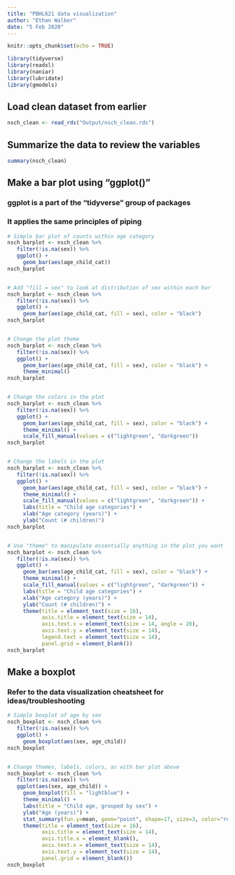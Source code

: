 ```yaml
---
title: "PBHL621 data visualization"
author: "Ethan Walker"
date: "5 Feb 2020"
---
```


```r
knitr::opts_chunk$set(echo = TRUE)
```

```r
library(tidyverse)
library(readxl)
library(naniar)
library(lubridate)
library(gmodels)
```

## Load clean dataset from earlier
```r
nsch_clean <- read_rds("Output/nsch_clean.rds")
```

## Summarize the data to review the variables
```r
summary(nsch_clean)
```

## Make a bar plot using "ggplot()"
### ggplot is a part of the "tidyverse" group of packages
### It applies the same principles of piping
```r
# Simple bar plot of counts within age category
nsch_barplot <- nsch_clean %>% 
   filter(!is.na(sex)) %>% 
   ggplot() +
     geom_bar(aes(age_child_cat))
nsch_barplot


# Add "fill = sex" to look at distribution of sex within each bar
nsch_barplot <- nsch_clean %>% 
   filter(!is.na(sex)) %>% 
   ggplot() +
     geom_bar(aes(age_child_cat, fill = sex), color = "black")
nsch_barplot


# Change the plot theme
nsch_barplot <- nsch_clean %>% 
   filter(!is.na(sex)) %>% 
   ggplot() +
     geom_bar(aes(age_child_cat, fill = sex), color = "black") +
     theme_minimal()
nsch_barplot


# Change the colors in the plot
nsch_barplot <- nsch_clean %>% 
   filter(!is.na(sex)) %>% 
   ggplot() +
     geom_bar(aes(age_child_cat, fill = sex), color = "black") +
     theme_minimal() +
     scale_fill_manual(values = c("lightgreen", "darkgreen"))
nsch_barplot


# Change the labels in the plot
nsch_barplot <- nsch_clean %>% 
   filter(!is.na(sex)) %>% 
   ggplot() +
     geom_bar(aes(age_child_cat, fill = sex), color = "black") +
     theme_minimal() +
     scale_fill_manual(values = c("lightgreen", "darkgreen")) +
     labs(title = "Child age categories") +
     xlab("Age category (years)") +
     ylab("Count (# children)") 
nsch_barplot


# Use "theme" to manipulate essentially anything in the plot you want
nsch_barplot <- nsch_clean %>% 
   filter(!is.na(sex)) %>% 
   ggplot() +
     geom_bar(aes(age_child_cat, fill = sex), color = "black") +
     theme_minimal() +
     scale_fill_manual(values = c("lightgreen", "darkgreen")) +
     labs(title = "Child age categories") +
     xlab("Age category (years)") +
     ylab("Count (# children)") +
     theme(title = element_text(size = 16),
           axis.title = element_text(size = 14),
           axis.text.x = element_text(size = 14, angle = 20),
           axis.text.y = element_text(size = 14),
           legend.text = element_text(size = 14),
           panel.grid = element_blank())
nsch_barplot
```

## Make a boxplot
### Refer to the data visualization cheatsheet for ideas/troubleshooting
```r
# Simple boxplot of age by sex
nsch_boxplot <- nsch_clean %>% 
   filter(!is.na(sex)) %>% 
   ggplot() +
     geom_boxplot(aes(sex, age_child))
nsch_boxplot


# Change themes, labels, colors, as with bar plot above
nsch_boxplot <- nsch_clean %>% 
   filter(!is.na(sex)) %>% 
   ggplot(aes(sex, age_child)) +
     geom_boxplot(fill = "lightblue") +
     theme_minimal() +
     labs(title = "Child age, grouped by sex") +
     ylab("Age (years)") +
     stat_summary(fun.y=mean, geom="point", shape=17, size=3, color="red") +
     theme(title = element_text(size = 16),
           axis.title = element_text(size = 14),
           axis.title.x = element_blank(),
           axis.text.x = element_text(size = 14),
           axis.text.y = element_text(size = 14),
           panel.grid = element_blank())
nsch_boxplot
```

